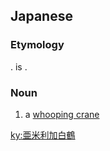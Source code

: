 ==Japanese==
{{rfv}}
{{DEFAULTSORT:あめりかしろづる}}
{{ja-kanjitab|あ|め|り|か|しろ|つる|r=y|k6=づる|yomi=irr}}
{{wikipedia|lang=ja|アメリカシロヅル}}

===Etymology===
{{compound|ja|アメリカ|白|鶴|tr1=Amerika|t1=[[America]]|tr2=shiro|t2=[[white]]|tr3=tsuru|t3=[[crane]]}}. {{m|ja|亜米利加}} is {{ateji|sort=あめりかしろづる}}.

===Noun===
{{ja-noun|^アメリカ しろづる|^アメリカ シロヅル}}

# a [[whooping crane]]

{{C|ja|Cranes (birds)}}

[[ky:亜米利加白鶴]]